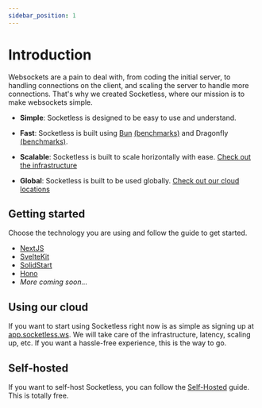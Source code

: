 ```yaml
---
sidebar_position: 1
---
```


# Introduction

Websockets are a pain to deal with, from coding the initial server, to handling connections on the client, and scaling the server to handle more connections. That's why we created Socketless, where our mission is to make websockets simple.

- **Simple**: Socketless is designed to be easy to use and understand.

- **Fast**: Socketless is built using [Bun](https://bun.sh) [(benchmarks)](https://bun.sh/docs/api/websockets) and Dragonfly [(benchmarks)](https://github.com/dragonflydb/dragonfly?tab=readme-ov-file#benchmarks).

- **Scalable**: Socketless is built to scale horizontally with ease. [Check out the infrastructure](https://docs.socketless.ws/docs/infrastructure)

- **Global**: Socketless is built to be used globally. [Check out our cloud locations](https://docs.socketless.ws/docs/locations)

## Getting started

Choose the technology you are using and follow the guide to get started.

- [NextJS](/docs/getting-started/nextjs)
- [SvelteKit](/docs/getting-started/sveltekit)
- [SolidStart](/docs/getting-started/solidstart)
- [Hono](/docs/getting-started/hono)
- _More coming soon..._

## Using our cloud

If you want to start using Socketless right now is as simple as signing up at [app.socketless.ws](https://app.socketless.ws). We will take care of the infrastructure, latency, scaling up, etc. If you want a hassle-free experience, this is the way to go.

## Self-hosted

If you want to self-host Socketless, you can follow the [Self-Hosted](/docs/self-hosting) guide. This is totally free. 
